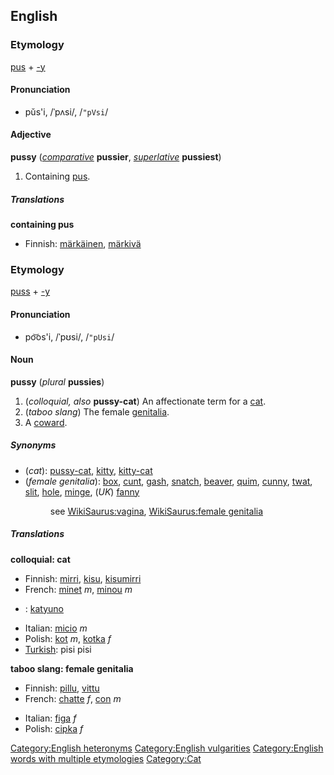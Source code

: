 ==English==
===Etymology===
[[pus]] + [[-y]]

====Pronunciation====
*pŭs'i, /ˈpʌsi/, /<tt>"pVsi</tt>/

====Adjective====
'''pussy''' (''[[comparative]]'' '''pussier''', ''[[superlative]]'' '''pussiest''')

#Containing [[pus]].

=====Translations=====
'''containing pus'''
{{top}}
*Finnish: [[märkäinen]], [[märkivä]]
{{mid}}
{{bottom}}

===Etymology===
[[puss]] + [[-y]]

====Pronunciation====
*po͝os'i, /ˈpʊsi/, /<tt>"pUsi</tt>/

====Noun====
'''pussy''' (''plural'' '''pussies''')

#(''colloquial, also'' '''pussy-cat''') An affectionate term for a [[cat]].
#(''taboo slang'') The female [[genitalia]].
#A [[coward]].

=====Synonyms=====
*(''cat''): [[pussy-cat]], [[kitty]], [[kitty-cat]]
*(''female genitalia''): [[box]], [[cunt]], [[gash]], [[snatch]], [[beaver]], [[quim]], [[cunny]], [[twat]], [[slit]], [[hole]], [[minge]], (''UK'') [[fanny]]
*:see [[WikiSaurus:vagina]], [[WikiSaurus:female genitalia]]

=====Translations=====
'''colloquial: cat'''
<!--Note: add colloquial or slang words for "cat" here, if possible-->
{{top}}
*Finnish: [[mirri]], [[kisu]], [[kisumirri]]
*French: [[minet]] ''m'', [[minou]] ''m''
* {{io}} : [[kato|katyuno]]
{{mid}}
*Italian: [[micio]] ''m''
*Polish: [[kot]] ''m'', [[kotka]] ''f''
*[[Turkish]]: pisi pisi
{{bottom}}

'''taboo slang: female genitalia'''
<!--Note: add taboo slang terms for "female genitalia" here, if possible-->
{{top}}
*Finnish: [[pillu]], [[vittu]]
*French: [[chatte]] ''f'', [[con#French|con]] ''m''
{{mid}}
*Italian: [[figa]] ''f''
*Polish: [[cipka]] ''f''
{{bottom}}

[[Category:English heteronyms]]
[[Category:English vulgarities]]
[[Category:English words with multiple etymologies]]
[[Category:Cat]]